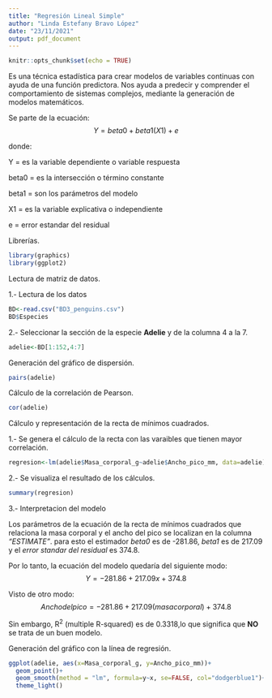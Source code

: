 ---
title: "Regresión Lineal Simple"
author: "Linda Estefany Bravo López"
date: "23/11/2021"
output: pdf_document
---

```{r setup, include=FALSE}
knitr::opts_chunk$set(echo = TRUE)
```


Es una técnica estadística para crear modelos de variables continuas con ayuda de una función predictora. Nos ayuda a predecir y comprender el comportamiento de sistemas complejos, mediante la generación de modelos matemáticos.


Se parte de la ecuación: $$Y = beta0 + beta1(X1)+e$$


donde: 


Y = es la variable dependiente o variable respuesta


beta0 = es la intersección o término constante


beta1 = son los parámetros del modelo
   

X1 = es la variable explicativa o independiente


e = error estandar del residual


Librerías.


```{r}
library(graphics)
library(ggplot2)
```


Lectura de matriz de datos.


1.- Lectura de los datos

```{r}
BD<-read.csv("BD3_penguins.csv")
BD$Especies
```


2.- Seleccionar la sección de la especie **Adelie** y de la columna 4 a la 7.

```{r}
adelie<-BD[1:152,4:7]
```


Generación del gráfico de dispersión.


```{r}
pairs(adelie)
```


Cálculo de la correlación de Pearson.

```{r}
cor(adelie)
```


Cálculo y representación de la recta de mínimos cuadrados.


1.- Se genera el cálculo de la recta con las varaibles que tienen mayor correlación.


```{r}
regresion<-lm(adelie$Masa_corporal_g~adelie$Ancho_pico_mm, data=adelie)
```


2.- Se visualiza el resultado de los cálculos.


```{r}
summary(regresion)
```


3.- Interpretacion del modelo


Los parámetros de la ecuación de la recta de mínimos cuadrados que relaciona la masa corporal y el ancho del pico se localizan en la columna *"ESTIMATE"*. para esto el estimador *beta0* es de -281.86, *beta1* es de 217.09 y el *error standar del residual* es 374.8.


Por lo tanto, la ecuación del modelo quedaría del siguiente modo: $$ Y = -281.86 + 217.09x + 374.8 $$


Visto de otro modo: $$ Ancho del pico = -281.86 + 217.09(masacorporal) + 374.8 $$


Sin embargo, R^2^ (multiple R-squared) es de 0.3318,lo que significa que **NO** se trata de un buen modelo.


Generación del gráfico con la línea de regresión.


```{r}
ggplot(adelie, aes(x=Masa_corporal_g, y=Ancho_pico_mm))+
  geom_point()+
  geom_smooth(method = "lm", formula=y~x, se=FALSE, col="dodgerblue1")+
  theme_light()
```


